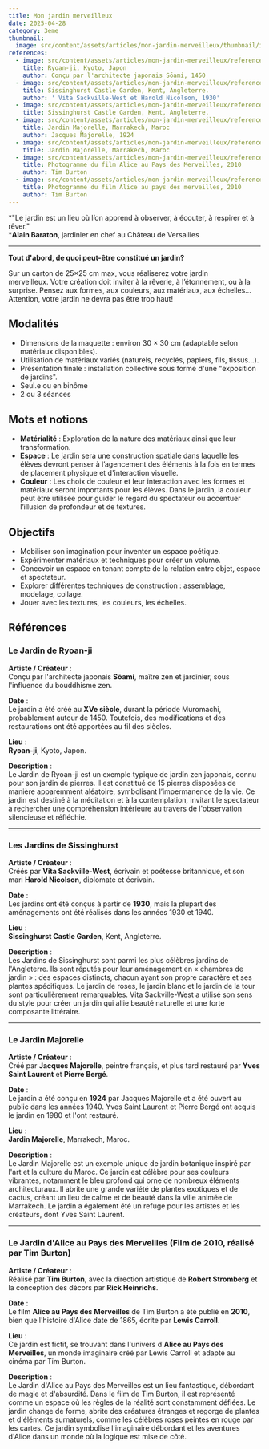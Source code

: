 ```yaml
---
title: Mon jardin merveilleux
date: 2025-04-28
category: 3eme
thumbnail:
  image: src/content/assets/articles/mon-jardin-merveilleux/thumbnail/image.jpeg
references:
  - image: src/content/assets/articles/mon-jardin-merveilleux/references/0/image.jpeg
    title: Ryoan-ji, Kyoto, Japon
    author: Conçu par l'architecte japonais Sōami, 1450
  - image: src/content/assets/articles/mon-jardin-merveilleux/references/1/image.jpeg
    title: Sissinghurst Castle Garden, Kent, Angleterre.
    author: ' Vita Sackville-West et Harold Nicolson, 1930'
  - image: src/content/assets/articles/mon-jardin-merveilleux/references/2/image.jpeg
    title: Sissinghurst Castle Garden, Kent, Angleterre.
  - image: src/content/assets/articles/mon-jardin-merveilleux/references/3/image.jpeg
    title: Jardin Majorelle, Marrakech, Maroc
    author: Jacques Majorelle, 1924
  - image: src/content/assets/articles/mon-jardin-merveilleux/references/4/image.jpeg
    title: Jardin Majorelle, Marrakech, Maroc
  - image: src/content/assets/articles/mon-jardin-merveilleux/references/5/image.jpeg
    title: Photogramme du film Alice au Pays des Merveilles, 2010
    author: Tim Burton
  - image: src/content/assets/articles/mon-jardin-merveilleux/references/6/image.jpg
    title: Photogramme du film Alice au pays des merveilles, 2010
    author: Tim Burton
---
```

*"Le jardin est un lieu où l’on apprend à observer, à écouter, à respirer et à rêver."\
***Alain Baraton**, jardinier en chef au Château de Versailles

---

**Tout d'abord, de quoi peut-être constitué un jardin?**&#x20;

Sur un carton de 25×25 cm max, vous réaliserez votre jardin merveilleux. Votre création doit inviter à la rêverie, à l’étonnement, ou à la surprise. Pensez aux formes, aux couleurs, aux matériaux, aux échelles… Attention, votre jardin ne devra pas être trop haut!

## **Modalités**

* Dimensions de la maquette : environ 30 × 30 cm (adaptable selon matériaux disponibles).
* Utilisation de matériaux variés (naturels, recyclés, papiers, fils, tissus...).
* Présentation finale : installation collective sous forme d'une "exposition de jardins".
* Seul.e ou en binôme 
* 2 ou 3 séances

## **Mots et notions**

* **Matérialité** : Exploration de la nature des matériaux ainsi que leur transformation.
* **Espace** : Le jardin sera une construction spatiale dans laquelle les élèves devront penser à l’agencement des éléments à la fois en termes de placement physique et d'interaction visuelle.
* **Couleur** : Les choix de couleur et leur interaction avec les formes et matériaux seront importants pour les élèves. Dans le jardin, la couleur peut être utilisée pour guider le regard du spectateur ou accentuer l’illusion de profondeur et de textures.

## Objectifs

* Mobiliser son imagination pour inventer un espace poétique.
* Expérimenter matériaux et techniques pour créer un volume.
* Concevoir un espace en tenant compte de la relation entre objet, espace et spectateur.
* Explorer différentes techniques de construction : assemblage, modelage, collage.
* Jouer avec les textures, les couleurs, les échelles.

## Références

### **Le Jardin de Ryoan-ji**

**Artiste / Créateur** :\
Conçu par l'architecte japonais **Sōami**, maître zen et jardinier, sous l'influence du bouddhisme zen.

**Date** :\
Le jardin a été créé au **XVe siècle**, durant la période Muromachi, probablement autour de 1450. Toutefois, des modifications et des restaurations ont été apportées au fil des siècles.

**Lieu** :\
**Ryoan-ji**, Kyoto, Japon.

**Description** :\
Le Jardin de Ryoan-ji est un exemple typique de jardin zen japonais, connu pour son jardin de pierres. Il est constitué de 15 pierres disposées de manière apparemment aléatoire, symbolisant l’impermanence de la vie. Ce jardin est destiné à la méditation et à la contemplation, invitant le spectateur à rechercher une compréhension intérieure au travers de l'observation silencieuse et réfléchie.

---

### **Les Jardins de Sissinghurst**

**Artiste / Créateur** :\
Créés par **Vita Sackville-West**, écrivain et poétesse britannique, et son mari **Harold Nicolson**, diplomate et écrivain.

**Date** :\
Les jardins ont été conçus à partir de **1930**, mais la plupart des aménagements ont été réalisés dans les années 1930 et 1940.

**Lieu** :\
**Sissinghurst Castle Garden**, Kent, Angleterre.

**Description** :\
Les Jardins de Sissinghurst sont parmi les plus célèbres jardins de l'Angleterre. Ils sont réputés pour leur aménagement en « chambres de jardin » : des espaces distincts, chacun ayant son propre caractère et ses plantes spécifiques. Le jardin de roses, le jardin blanc et le jardin de la tour sont particulièrement remarquables. Vita Sackville-West a utilisé son sens du style pour créer un jardin qui allie beauté naturelle et une forte composante littéraire.

---

### **Le Jardin Majorelle**

**Artiste / Créateur** :\
Créé par **Jacques Majorelle**, peintre français, et plus tard restauré par **Yves Saint Laurent** et **Pierre Bergé**.

**Date** :\
Le jardin a été conçu en **1924** par Jacques Majorelle et a été ouvert au public dans les années 1940. Yves Saint Laurent et Pierre Bergé ont acquis le jardin en 1980 et l'ont restauré.

**Lieu** :\
**Jardin Majorelle**, Marrakech, Maroc.

**Description** :\
Le Jardin Majorelle est un exemple unique de jardin botanique inspiré par l'art et la culture du Maroc. Ce jardin est célèbre pour ses couleurs vibrantes, notamment le bleu profond qui orne de nombreux éléments architecturaux. Il abrite une grande variété de plantes exotiques et de cactus, créant un lieu de calme et de beauté dans la ville animée de Marrakech. Le jardin a également été un refuge pour les artistes et les créateurs, dont Yves Saint Laurent.

---

### **Le Jardin d'Alice au Pays des Merveilles** (Film de 2010, réalisé par Tim Burton)

**Artiste / Créateur** :\
Réalisé par **Tim Burton**, avec la direction artistique de **Robert Stromberg** et la conception des décors par **Rick Heinrichs**.

**Date** :\
Le film **Alice au Pays des Merveilles** de Tim Burton a été publié en **2010**, bien que l'histoire d'Alice date de 1865, écrite par **Lewis Carroll**.

**Lieu** :\
Ce jardin est fictif, se trouvant dans l'univers d'**Alice au Pays des Merveilles**, un monde imaginaire créé par Lewis Carroll et adapté au cinéma par Tim Burton.

**Description** :\
Le Jardin d'Alice au Pays des Merveilles est un lieu fantastique, débordant de magie et d'absurdité. Dans le film de Tim Burton, il est représenté comme un espace où les règles de la réalité sont constamment défiées. Le jardin change de forme, abrite des créatures étranges et regorge de plantes et d'éléments surnaturels, comme les célèbres roses peintes en rouge par les cartes. Ce jardin symbolise l'imaginaire débordant et les aventures d'Alice dans un monde où la logique est mise de côté.
